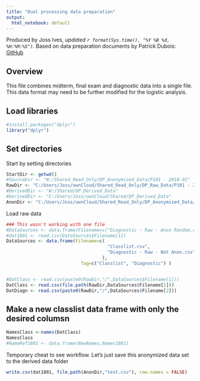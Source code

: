 ```yaml
---
title: "Dual processing data preparation"
output:
  html_notebook: default
---
```

Produced by Joss Ives, *updated `r format(Sys.time(), "%Y %B %d, %H:%M:%S")`*. Based on data preparation documents by Patrick Dubois: [GitHub](https://github.com/pajodu/GERG/)

## Overview

This file combines midterm, final exam and diagnostic data into a single file. This data format may need to be further modified for the logistic analysis.

## Load libraries
```r
#install.packages("dplyr")
library("dplyr")
```


## Set directories

Start by setting directories

```r
StartDir <- getwd()
#SourceDir <- "W:/Shared_Read_Only/DP_Anonymized_Data/P101 - 2018-01"
RawDir <- "C:/Users/Joss/ownCloud/Shared_Read_Only/DP_Raw_Data/P101 - 2018-01"
#DerivedDir <- "W:/Shared/DP_Derived_Data"
#DerivedDir <- "C:/Users/Joss/ownCloud/Shared/DP_Derived_Data"
AnonDir <- "C:/Users/Joss/ownCloud/Shared_Read_Only/DP_Anonymized_Data/P101 - 2018-01"
```

Load raw data

```r
### This wasn't working with one file
#DataSources <- data.frame(Filename=c("Diagnostic - Raw - Anon Random.csv"), Tag=c("P101-2018-01"))
#dat1801 <- read.csv(DataSources$Filename[1])
DataSources <- data.frame(Filename=c(
                                      "Classlist.csv", 
                                      "Diagnostic - Raw - Not Anon.csv" 
                                    ),
                            Tag=c("Classlist", "Diagnostic") )


#DatClass <- read.csv(paste0(RawDir,"/",DataSources$Filename[1]))
DatClass <- read.csv(file.path(RawDir,DataSources$Filename[1]))
DatDiagn <- read.csv(paste0(RawDir,"/",DataSources$Filename[2]))
```

## Make a new classlist data frame with only the desired columsn


```r
NamesClass <-names(DatClass)
NamesClass
#NameRef1801 <- data.frame(NewNames,Names1801)
```

Temporary cheat to see workflow. Let's just save this anonymized data set to the derived data folder

```r
write.csv(dat1801, file.path(AnonDir,"test.csv"), row.names = FALSE)
```

